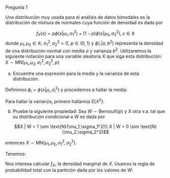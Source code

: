 Pregunta 1

Una distribución muy usada para el análisis de datos bimodales es la distribución de mixtura de normales cuya función de densidad es dada por

$$f_X(x) = p\phi(x|\mu_1,\sigma_1^2)+(1-p)\phi(x|\mu_2,\sigma_2^2), x \in \mathbb{R}$$
donde $\mu_1,\mu_2 \in \mathbb{R}$, $\sigma_1^2,\sigma_2^2 > 0$, $p \in (0,1)$ y $\phi(.|a,b^2)$ representa la densidad de una distribución normal con media $a$ y varianza $b^2$. Utilizaremos la siguiente notación para una variable aleatoria $X$ que siga esta distribución: $X \sim \text{MN}(\mu_1,\mu_2,\sigma_1^2,\sigma_2^2,p)$

a) Encuentre una expresión para la media y la varianza de esta distribución.

Definimos $\phi_i = \phi(x|\mu_i,\sigma_i^2)$ y procedemos a hallar la media:

\begin{align}
\text{E}\left[X\right] &= \int_{-\infty}^\infty x(p\phi_1 + (1-p)\phi_2)dx\\
&= \int_{-\infty}^\infty (xp\phi_1 + x(1-p)\phi_2)dx\\
&= p\int_{-\infty}^\infty x\phi_1dx + (1-p)\int_{-\infty}^\infty x\phi_2dx\\
&= p\mu_1 + (1-p)\mu_2 && (1)\\
\end{align}

Para hallar la varianza, primero hallamos $\text{E}\left[X^2\right]$:

\begin{align}
\text{E}\left[X^2\right] &= \int_{-\infty}^\infty x^2(p\phi_1 + (1-p)\phi_2)dx\\
&= \int_{-\infty}^\infty (x^2p\phi_1 + x^2(1-p)\phi_2)dx\\
&= p\int_{-\infty}^\infty t^2\phi_1dt + (1-p)\int_{-\infty}^\infty t^2\phi_2dt\\
&= p\left(\text{E}\left[T_1^2\right] - \text{E}\left[T_1\right]^2 + \text{E}\left[T_1\right]^2\right)  + (1-p)\left(\text{E}\left[T_2^2\right] - \text{E}\left[T_2\right]^2 + \text{E}\left[T_2\right]^2\right) && \text{Definimos $T_i \sim N(\mu_i,\sigma_i^2)$}\\
&= p\left(\sigma_1^2 + \mu_1^2\right) + (1-p)\left(\sigma_2^2 + \mu_2^2\right) && (2)\\
\\
\text{Var}\left[X\right] &= \text{E}\left[X^2\right] - \text{E}\left[X\right]^2\\
&= p\left(\sigma_1^2 + \mu_1^2\right) + (1-p)\left(\sigma_2^2 + \mu_2^2\right) - \left(p\mu_1 + (1-p)\mu_2\right)^2 && \text{Usando $(1)$ y $(2)$}\\
\end{align}

b) Pruebe la siguiente propiedad:
Sea $W \sim \text{Bernoulli}(p)$ y $X$ otra v.a. tal que su distribución condicional a $W$ es dada por

$$X | W = 1 \sim \text{N}(\mu_1,\sigma_1^2)\\
X | W = 0 \sim \text{N}(\mu_2,\sigma_2^2)$$

entonces $X \sim \text{MN}(\mu_1,\mu_2,\sigma_1^2,\sigma_2^2)$.

Tenemos:

\begin{align}
f_W(w) &= \begin{cases}
p,  & \text{si $w = 1$} \\
1-p, & \text{si $w = 0$}
\end{cases} &(1)\\
f_X(x|w) & = \begin{cases}
\phi_1,  & \text{si $w = 1$} \\
\phi_2, & \text{si $w = 0$}
\end{cases} &(2)\\
\end{align}

Nos interesa calcular $f_X$, la densidad marginal de $X$. Usamos la regla de probabilidad total con la partición dada por los valores de $W$:

\begin{align}
f_X(x) &= f_{XW}(x,1) + f_{XW}(x,0)\\
&= f_W(1)f_{X}(x|1) + f_W(0)f_{X}(x|0) &\text{Regla del producto}\\
&= p\phi_1 + (1-p)\phi_2 &\text{Por definiciones $(1)$ y $(2)$}\\
&= p\phi(x|\mu_1,\sigma_1^2)+(1-p)\phi(x|\mu_2,\sigma_2^2)\\
&\mathbb{LISTO}\text{   }\mathbb{CAUSITA}
\end{align}
